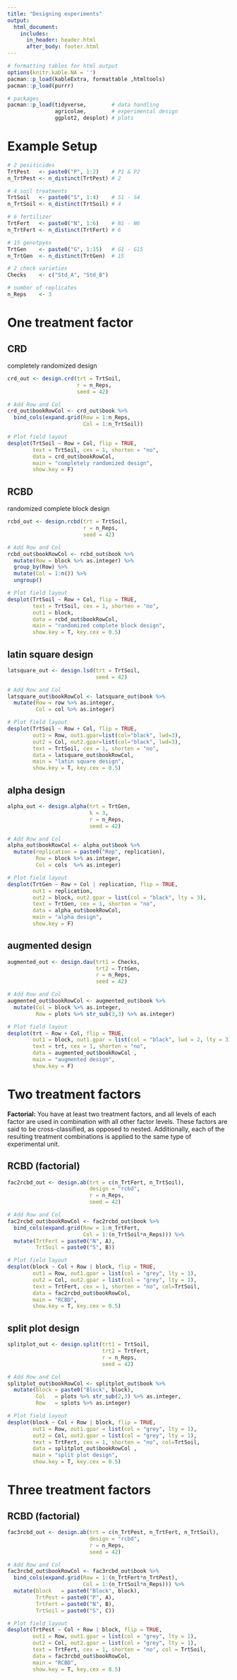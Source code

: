```yaml
---
title: "Designing experiments"
output: 
  html_document:
    includes:
      in_header: header.html
      after_body: footer.html		
---
```


```r
# formatting tables for html output
options(knitr.kable.NA = '')
pacman::p_load(kableExtra, formattable ,htmltools)
pacman::p_load(purrr)
```

```r
# packages
pacman::p_load(tidyverse,        # data handling
               agricolae,        # experimental design
               ggplot2, desplot) # plots
```

# Example Setup
```r
# 2 pesiticides
TrtPest   <- paste0("P", 1:2)    # P1 & P2
n_TrtPest <- n_distinct(TrtPest) # 2

# 4 soil treatments
TrtSoil   <- paste0("S", 1:4)    # S1 - S4
n_TrtSoil <- n_distinct(TrtSoil) # 4

# 6 fertilizer
TrtFert   <- paste0("N", 1:6)    # N1 - N6
n_TrtFert <- n_distinct(TrtFert) # 6

# 15 genotpyes
TrtGen    <- paste0("G", 1:15)   # G1 - G15
n_TrtGen  <- n_distinct(TrtGen)  # 15

# 2 check varieties
Checks    <- c("Std_A", "Std_B")

# number of replicates
n_Reps    <- 3
```

# One treatment factor

## CRD
completely randomized design

```r
crd_out <- design.crd(trt = TrtSoil,
                      r = n_Reps,
                      seed = 42)

# Add Row and Col 
crd_out$bookRowCol <- crd_out$book %>%
  bind_cols(expand.grid(Row = 1:n_Reps,
                        Col = 1:n_TrtSoil))

# Plot field layout
desplot(TrtSoil ~ Row + Col, flip = TRUE,
        text = TrtSoil, cex = 1, shorten = "no",
        data = crd_out$bookRowCol,
        main = "completely randomized design", 
        show.key = F)
```

## RCBD
randomized complete block design

```r
rcbd_out <- design.rcbd(trt = TrtSoil,
                        r = n_Reps,
                        seed = 42)

# Add Row and Col 
rcbd_out$bookRowCol <- rcbd_out$book %>% 
  mutate(Row = block %>% as.integer) %>% 
  group_by(Row) %>% 
  mutate(Col = 1:n()) %>% 
  ungroup()

# Plot field layout
desplot(TrtSoil ~ Row + Col, flip = TRUE,
        text = TrtSoil, cex = 1, shorten = "no",
        out1 = block,
        data = rcbd_out$bookRowCol,
        main = "randomized complete block design", 
        show.key = T, key.cex = 0.5)
```

## latin square design

```r
latsquare_out <- design.lsd(trt = TrtSoil, 
                            seed = 42)

# Add Row and Col
latsquare_out$bookRowCol <- latsquare_out$book %>% 
  mutate(Row = row %>% as.integer,
         Col = col %>% as.integer)

# Plot field layout
desplot(TrtSoil ~ Row + Col, flip = TRUE,
        out1 = Row, out1.gpar=list(col="black", lwd=3),
        out2 = Col, out2.gpar=list(col="black", lwd=3),
        text = TrtSoil, cex = 1, shorten = "no",
        data = latsquare_out$bookRowCol,
        main = "latin square design", 
        show.key = T, key.cex = 0.5)
```

## alpha design

```r
alpha_out <- design.alpha(trt = TrtGen,
                          k = 3,
                          r = n_Reps,
                          seed = 42)

# Add Row and Col
alpha_out$bookRowCol <- alpha_out$book %>% 
  mutate(replication = paste0("Rep", replication),
         Row = block %>% as.integer,
         Col = cols  %>% as.integer)

# Plot field layout
desplot(TrtGen ~ Row + Col | replication, flip = TRUE,
        out1 = replication,
        out2 = block, out2.gpar = list(col = "black", lty = 3), 
        text = TrtGen, cex = 1, shorten = "no",
        data = alpha_out$bookRowCol,
        main = "alpha design", 
        show.key = F)
```

## augmented design

```r
augmented_out <- design.dau(trt1 = Checks,
                            trt2 = TrtGen,
                            r = n_Reps,
                            seed = 42)

# Add Row and Col
augmented_out$bookRowCol <- augmented_out$book %>% 
  mutate(Col = block %>% as.integer,
         Row = plots %>% str_sub(3,3) %>% as.integer)

# Plot field layout
desplot(trt ~ Row + Col, flip = TRUE,
        out1 = block, out1.gpar = list(col = "black", lwd = 2, lty = 3),
        text = trt, cex = 1, shorten = "no",
        data = augmented_out$bookRowCol ,
        main = "augmented design", 
        show.key = F)
```

# Two treatment factors

**Factorial:** You have at least two treatment factors, and all levels of each factor are used in combination with all other factor levels. These factors are said to be cross-classified, as opposed to nested. Additionally, each of the resulting treatment combinations is applied to the same type of experimental unit. 

## RCBD (factorial)

```r
fac2rcbd_out <- design.ab(trt = c(n_TrtFert, n_TrtSoil), 
                          design = "rcbd",
                          r = n_Reps, 
                          seed = 42)

# Add Row and Col 
fac2rcbd_out$bookRowCol <- fac2rcbd_out$book %>%
  bind_cols(expand.grid(Row = 1:n_TrtFert,
                        Col = 1:(n_TrtSoil*n_Reps))) %>% 
  mutate(TrtFert = paste0("N", A),
         TrtSoil = paste0("S", B))

# Plot field layout
desplot(block ~ Col + Row | block, flip = TRUE,
        out1 = Row, out1.gpar = list(col = "grey", lty = 1),
        out2 = Col, out2.gpar = list(col = "grey", lty = 1), 
        text = TrtFert, cex = 1, shorten = "no", col=TrtSoil,
        data = fac2rcbd_out$bookRowCol,
        main = "RCBD", 
        show.key = T, key.cex = 0.5)
```

## split plot design

```r
splitplot_out <- design.split(trt1 = TrtSoil,
                              trt2 = TrtFert,
                              r = n_Reps,
                              seed = 42)

# Add Row and Col
splitplot_out$bookRowCol <- splitplot_out$book %>% 
  mutate(block = paste0("Block", block),
         Col   = plots %>% str_sub(2,3) %>% as.integer,
         Row   = splots %>% as.integer)

# Plot field layout
desplot(block ~ Col + Row | block, flip = TRUE,
        out1 = Row, out1.gpar = list(col = "grey", lty = 1),
        out2 = Col, out2.gpar = list(col = "grey", lty = 1), 
        text = TrtFert, cex = 1, shorten = "no", col=TrtSoil,
        data = splitplot_out$bookRowCol ,
        main = "split plot design",
        show.key = T, key.cex = 0.5)
```

# Three treatment factors

## RCBD (factorial)

```r
fac3rcbd_out <- design.ab(trt = c(n_TrtPest, n_TrtFert, n_TrtSoil), 
                          design = "rcbd",
                          r = n_Reps, 
                          seed = 42)

# Add Row and Col 
fac3rcbd_out$bookRowCol <- fac3rcbd_out$book %>%
  bind_cols(expand.grid(Row = 1:(n_TrtFert*n_TrtPest),
                        Col = 1:(n_TrtSoil*n_Reps))) %>% 
  mutate(block   = paste0("Block", block),
         TrtPest = paste0("P", A),
         TrtFert = paste0("N", B),
         TrtSoil = paste0("S", C))

# Plot field layout
desplot(TrtPest ~ Col + Row | block, flip = TRUE,
        out1 = Row, out1.gpar = list(col = "grey", lty = 1),
        out2 = Col, out2.gpar = list(col = "grey", lty = 1), 
        text = TrtFert, cex = 1, shorten = "no", col = TrtSoil, 
        data = fac3rcbd_out$bookRowCol,
        main = "RCBD",
        show.key = T, key.cex = 0.5)
```

